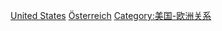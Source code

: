 [[Category:奧地利雙邊關係|United States]]
[[Category:美國雙邊關係|Österreich]]
[[Category:美国-欧洲关系|Category:美国-欧洲关系]]